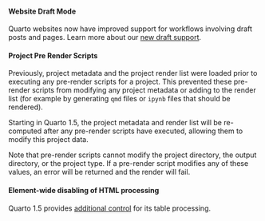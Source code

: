 #### Website Draft Mode

Quarto websites now have improved support for workflows involving draft posts and pages. Learn more about our [new draft support](/docs/prerelease/1.5/website-drafts.qmd).

#### Project Pre Render Scripts

Previously, project metadata and the project render list were loaded prior to executing any pre-render scripts for a project. This prevented these pre-render scripts from modifying any project metadata or adding to the render list (for example by generating `qmd` files or `ipynb` files that should be rendered).

Starting in Quarto 1.5, the project metadata and render list will be re-computed after any pre-render scripts have executed, allowing them to modify this project data.

Note that pre-render scripts cannot modify the project directory, the output directory, or the project type. If a pre-render script modifies any of these values, an error will be returned and the render will fail.

#### Element-wide disabling of HTML processing

Quarto 1.5 provides [additional control](/docs/prerelease/1.5/lua-table-processing.qmd) for its table processing.